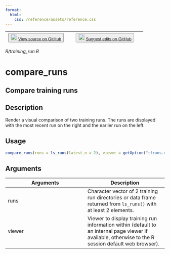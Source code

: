 ```yaml
---
format:
  html:
    css: /reference/assets/reference.css
---
```


| <button class="button"> ![](/reference/assets/GitHub-Mark-32px.png){width="20"} [View source on GitHub](https://github.com/rstudio/tfruns//blob/main/R/training_run.R) </button> | <button class="button"> ![](/reference/assets/GitHub-Mark-32px.png){width="20"} [Suggest edits on GitHub](https://github.com/rstudio/tfruns//edit/main/R/training_run.R) </button> |
|:------------------------------:|:--------------------------------------:|

*R/training_run.R*

# compare_runs

## Compare training runs

## Description
Render a visual comparison of two training runs. The runs are displayed with the most recent run on the right and the earlier run on the left. 


## Usage
```r
compare_runs(runs = ls_runs(latest_n = 2), viewer = getOption("tfruns.viewer")) 
```

## Arguments
|Arguments|Description|
|---|---|
| runs | Character vector of 2 training run directories or data frame returned from `ls_runs()` with at least 2 elements. |
| viewer | Viewer to display training run information within (default to an internal page viewer if available, otherwise to the R session default web browser). |







